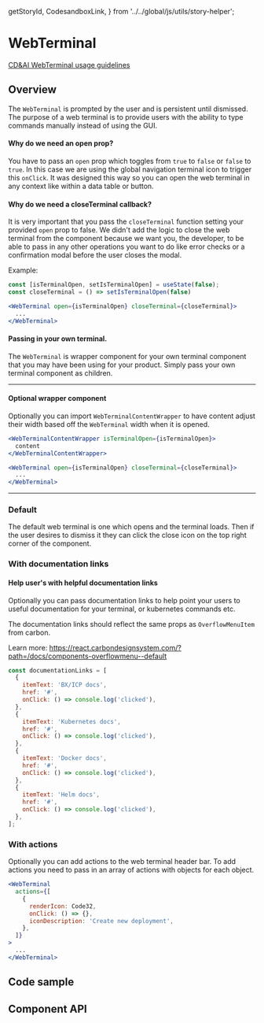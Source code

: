   getStoryId,
  CodesandboxLink,
} from '../../global/js/utils/story-helper';

# WebTerminal

[CD&AI WebTerminal usage guidelines](https://pages.github.ibm.com/cdai-design/pal/patterns/web-terminal/)

## Overview

The `WebTerminal` is prompted by the user and is persistent until dismissed. The
purpose of a web terminal is to provide users with the ability to type commands
manually instead of using the GUI.

#### Why do we need an open prop?

You have to pass an `open` prop which toggles from `true` to `false` or `false`
to `true`. In this case we are using the global navigation terminal icon to
trigger this `onClick`. It was designed this way so you can open the web
terminal in any context like within a data table or button.

#### Why do we need a closeTerminal callback?

It is very important that you pass the `closeTerminal` function setting your
provided `open` prop to false. We didn't add the logic to close the web terminal
from the component because we want you, the developer, to be able to pass in any
other operations you want to do like error checks or a confirmation modal before
the user closes the modal.

Example:

```jsx
const [isTerminalOpen, setIsTerminalOpen] = useState(false);
const closeTerminal = () => setIsTerminalOpen(false)

<WebTerminal open={isTerminalOpen} closeTerminal={closeTerminal}>
  ...
</WebTerminal>
```

#### Passing in your own terminal.

The `WebTerminal` is wrapper component for your own terminal component that you
may have been using for your product. Simply pass your own terminal component as
children.

<hr />

#### Optional wrapper component

Optionally you can import `WebTerminalContentWrapper` to have content adjust
their width based off the `WebTerminal` width when it is opened.

```jsx
<WebTerminalContentWrapper isTerminalOpen={isTerminalOpen}>
  content
</WebTerminalContentWrapper>

<WebTerminal open={isTerminalOpen} closeTerminal={closeTerminal}>
  ...
</WebTerminal>
```

<hr />

### Default

The default web terminal is one which opens and the terminal loads. Then if the
user desires to dismiss it they can click the close icon on the top right corner
of the component.

<Canvas>
  <Story id={getStoryId(WebTerminal.displayName, 'default')} />
</Canvas>

### With documentation links

<Canvas>
  <Story id={getStoryId(WebTerminal.displayName, 'with-documentation-links')} />
</Canvas>

#### Help user's with helpful documentation links

Optionally you can pass documentation links to help point your users to useful
documentation for your terminal, or kubernetes commands etc.

The documentation links should reflect the same props as `OverflowMenuItem` from
carbon.

Learn more:
https://react.carbondesignsystem.com/?path=/docs/components-overflowmenu--default

```js
const documentationLinks = [
  {
    itemText: 'BX/ICP docs',
    href: '#',
    onClick: () => console.log('clicked'),
  },
  {
    itemText: 'Kubernetes docs',
    href: '#',
    onClick: () => console.log('clicked'),
  },
  {
    itemText: 'Docker docs',
    href: '#',
    onClick: () => console.log('clicked'),
  },
  {
    itemText: 'Helm docs',
    href: '#',
    onClick: () => console.log('clicked'),
  },
];
```

### With actions

<Canvas>
  <Story id={getStoryId(WebTerminal.displayName, 'with-actions')} />
</Canvas>

Optionally you can add actions to the web terminal header bar. To add actions
you need to pass in an array of actions with objects for each object.

```jsx
<WebTerminal
  actions={[
    {
      renderIcon: Code32,
      onClick: () => {},
      iconDescription: 'Create new deployment',
    },
  ]}
>
  ...
</WebTerminal>
```

## Code sample

<CodesandboxLink exampleDirectory="WebTerminal" />

## Component API

<ArgsTable of={WebTerminal} />

